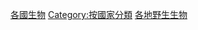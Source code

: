 {{Commonscat|Nature by country}}

[[Category:各國生物|]]
[[Category:按國家分類|Category:按國家分類]]
[[Category:各地野生生物|]]